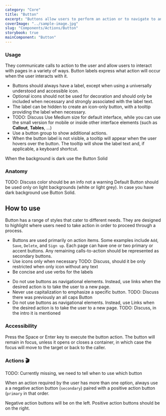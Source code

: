 ```yaml
---
category: "Core"
title: "Button"
excerpt: "Buttons allow users to perform an action or to navigate to another page."
coverImage: "../sample-image.jpg"
slug: "Components/Actions/Button"
storybook: true
mainComponent: "Button"
---
```


<FigmaImage url="https://www.figma.com/file/h0OBnVRCmPzMmCpYIYsj8H/Bridge-Documentation?node-id=233%3A1303" />

### Usage

They communicate calls to action to the user and allow users to interact with pages in a variety of ways. Button labels express what action will occur when the user interacts with it.

- Buttons should always have a label, except when using a universally understood and accessible icon.
- Optional icons should not be used for decoration and should only be included when necessary and strongly associated with the label text.
- The label can be hidden to create an icon-only button, with a tooltip providing the label when necessary.
- TODO: Discuss Use Medium size for default interface, while you can use the small version for mobile or inside other interface elements (such as **Callout**, **Tables**, …)
- Use a button group to show additional actions.
- When the button label is not visible, a tooltip will appear when the user hovers over the button. The tooltip will show the label text and, if applicable, a keyboard shortcut.

<FigmaImage url="https://www.figma.com/file/h0OBnVRCmPzMmCpYIYsj8H/Bridge-Documentation?node-id=233%3A1779" />

When the background is dark use the Button Solid

<FigmaImage url="https://www.figma.com/file/h0OBnVRCmPzMmCpYIYsj8H/Bridge-Documentation?node-id=241%3A1423" />

### Anatomy

<FigmaImage url="https://www.figma.com/file/h0OBnVRCmPzMmCpYIYsj8H/Bridge-Documentation?node-id=233%3A1775" />

<Callout kind="warning">
  TODO: Discuss color should be an info not a warning Default Button should be
  used only on light backgrounds (white or light grey). In case you have dark
  background use Button Solid.
</Callout>

## How to use

Button has a range of styles that cater to different needs. They are designed to highlight where users need to take action in order to proceed through a process.

<DoUse>

- Buttons are used primarily on action items. Some examples include `Add`, `Save`, `Delete`, and `Sign up`. Each page can have one or two primary or accent buttons. Any remaining calls-to-action should be represented as secondary buttons.
- Use icons only when necessary TODO: Discuss, should it be only restricted when only icon without any text
- Be concise and use verbs for the labels

</DoUse>

<DoNotUse>

- Do not use buttons as navigational elements. Instead, use links when the desired action is to take the user to a new page.
- Never use capitalization to emphasize a specific button. TODO: Discuss there was previously an all caps Button
- Do not use buttons as navigational elements. Instead, use Links when the desired action is to take the user to a new page. TODO: Discuss, in the intro it is mentioned

</DoNotUse>

### Accessibility

Press the Space or Enter key to execute the button action. The button will remain in focus, unless it opens or closes a container, in which case the focus will move to the target or back to the caller.

### Actions 🎬

TODO: Currently missing, we need to tell when to use which button

When an action required by the user has more than one option, always use a a negative action button (`secondary`) paired with a positive action button (`primary` in that order.

Negative action buttons will be on the left. Positive action buttons should be on the right.

<Figma url="https://www.figma.com/embed?embed_host=share&url=https%3A%2F%2Fwww.figma.com%2Ffile%2FKWrOuAzzykyysIDFpLikx1%2FWFP---Bridge%3Ftype%3Ddesign%26node-id%3D217%253A2718%26mode%3Ddesign%26t%3DeFfGsO7k7LGjWFwo-1" />
